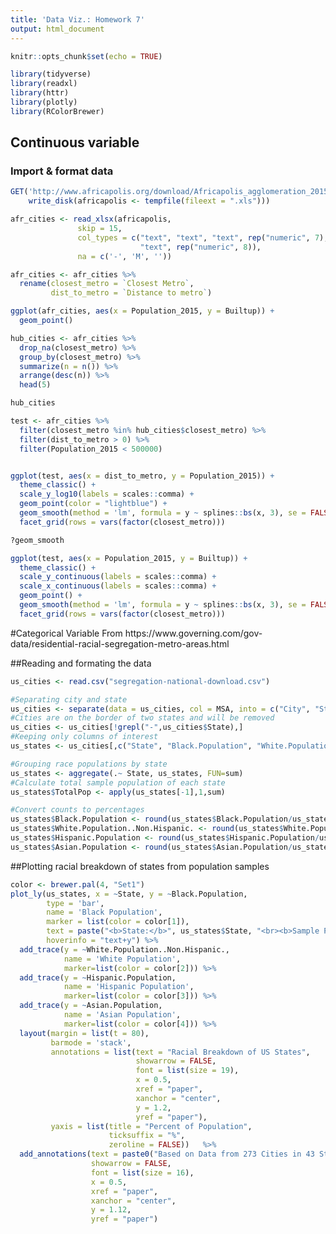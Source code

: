 ---
title: 'Data Viz.: Homework 7'
output: html_document
---

```{r setup, include=FALSE}
knitr::opts_chunk$set(echo = TRUE)
```


```{r cars}
library(tidyverse)
library(readxl)
library(httr)
library(plotly)
library(RColorBrewer)
```

## Continuous variable

### Import & format data
```{r}
GET('http://www.africapolis.org/download/Africapolis_agglomeration_2015.xlsx', 
    write_disk(africapolis <- tempfile(fileext = ".xls")))
```

```{r pressure, echo=FALSE}
afr_cities <- read_xlsx(africapolis, 
               skip = 15, 
               col_types = c("text", "text", "text", rep("numeric", 7), 
                             "text", rep("numeric", 8)), 
               na = c('-', 'M', ''))

afr_cities <- afr_cities %>%
  rename(closest_metro = `Closest Metro`, 
         dist_to_metro = `Distance to metro`)
```

```{r}
ggplot(afr_cities, aes(x = Population_2015, y = Builtup)) +
  geom_point()
```

```{r}
hub_cities <- afr_cities %>%
  drop_na(closest_metro) %>%
  group_by(closest_metro) %>%
  summarize(n = n()) %>%
  arrange(desc(n)) %>%
  head(5)

hub_cities
```
```{r fig.height= 6, fig.width=4}
test <- afr_cities %>%
  filter(closest_metro %in% hub_cities$closest_metro) %>%
  filter(dist_to_metro > 0) %>%
  filter(Population_2015 < 500000) 


ggplot(test, aes(x = dist_to_metro, y = Population_2015)) +
  theme_classic() +
  scale_y_log10(labels = scales::comma) +
  geom_point(color = "lightblue") +
  geom_smooth(method = 'lm', formula = y ~ splines::bs(x, 3), se = FALSE, color = "steelblue") +
  facet_grid(rows = vars(factor(closest_metro)))

?geom_smooth
```

```{r fig.height= 6, fig.width=4}
ggplot(test, aes(x = Population_2015, y = Builtup)) +
  theme_classic() +
  scale_y_continuous(labels = scales::comma) +
  scale_x_continuous(labels = scales::comma) +
  geom_point() +
  geom_smooth(method = 'lm', formula = y ~ splines::bs(x, 3), se = FALSE) +
  facet_grid(rows = vars(factor(closest_metro)))
```


#Categorical Variable
From https://www.governing.com/gov-data/residential-racial-segregation-metro-areas.html 

##Reading and formating the data
```{r}
us_cities <- read.csv("segregation-national-download.csv")

#Separating city and state
us_cities <- separate(data = us_cities, col = MSA, into = c("City", "State"), sep = ",")
#Cities are on the border of two states and will be removed
us_cities <- us_cities[!grepl("-",us_cities$State),]
#Keeping only columns of interest
us_states <- us_cities[,c("State", "Black.Population", "White.Population..Non.Hispanic.", "Hispanic.Population", "Asian.Population")]

#Grouping race populations by state
us_states <- aggregate(.~ State, us_states, FUN=sum)
#Calculate total sample population of each state
us_states$TotalPop <- apply(us_states[-1],1,sum)

#Convert counts to percentages
us_states$Black.Population <- round(us_states$Black.Population/us_states$TotalPop *100, 1)
us_states$White.Population..Non.Hispanic. <- round(us_states$White.Population..Non.Hispanic./us_states$TotalPop*100, 1)
us_states$Hispanic.Population <- round(us_states$Hispanic.Population/us_states$TotalPop*100, 1)
us_states$Asian.Population <- round(us_states$Asian.Population/us_states$TotalPop*100, 1)

```

##Plotting racial breakdown of states from population samples
```{r}
color <- brewer.pal(4, "Set1")
plot_ly(us_states, x = ~State, y = ~Black.Population, 
        type = 'bar',
        name = 'Black Population',
        marker = list(color = color[1]),
        text = paste("<b>State:</b>", us_states$State, "<br><b>Sample Population:</b>", prettyNum(us_states$TotalPop,big.mark=",",scientific=FALSE)),
        hoverinfo = "text+y") %>%
  add_trace(y = ~White.Population..Non.Hispanic., 
            name = 'White Population',
            marker=list(color = color[2])) %>%
  add_trace(y = ~Hispanic.Population, 
            name = 'Hispanic Population',
            marker=list(color = color[3])) %>%
  add_trace(y = ~Asian.Population, 
            name = 'Asian Population',
            marker=list(color = color[4])) %>%
  layout(margin = list(t = 80),
         barmode = 'stack', 
         annotations = list(text = "Racial Breakdown of US States", 
                            showarrow = FALSE, 
                            font = list(size = 19), 
                            x = 0.5, 
                            xref = "paper", 
                            xanchor = "center", 
                            y = 1.2, 
                            yref = "paper"),
         yaxis = list(title = "Percent of Population",
                      ticksuffix = "%",
                      zeroline = FALSE))   %>%
  add_annotations(text = paste0("Based on Data from 273 Cities in 43 States"), 
                  showarrow = FALSE, 
                  font = list(size = 16), 
                  x = 0.5, 
                  xref = "paper", 
                  xanchor = "center", 
                  y = 1.12, 
                  yref = "paper")

```

